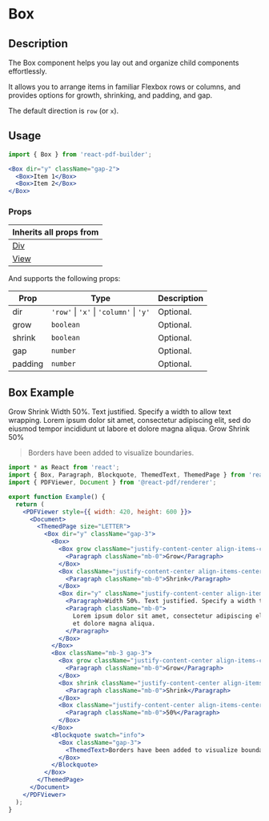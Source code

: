 

<Meta title="Documentation/Components/Box" />

<h1>Box</h1>

## Description

The Box component helps you lay out and organize child components effortlessly. 

It allows you to arrange items in familiar Flexbox rows or columns, and provides options for growth, shrinking, and padding, and gap.

The default direction is `row` (or `x`).

## Usage

```jsx
import { Box } from 'react-pdf-builder';
```

```jsx
<Box dir="y" className="gap-2">
  <Box>Item 1</Box>
  <Box>Item 2</Box>
</Box>
```

### Props

| Inherits all props from                                                                                      |
| ------------------------------------------------------------------------------------------------------------ |
| [Div](https://justinmahar.github.io/react-pdf-builder/?path=/docs/documentation-components-basics-div--docs) |
| [View](https://react-pdf.org/components#view)                                                                |

And supports the following props:

| Prop    | Type                                                | Description |
| ------- | --------------------------------------------------- | ----------- |
| dir     | `'row'` &#124; `'x'` &#124; `'column'` &#124; `'y'` | Optional.   |
| grow    | `boolean`                                           | Optional.   |
| shrink  | `boolean`                                           | Optional.   |
| gap     | `number`                                            | Optional.   |
| padding | `number`                                            | Optional.   |

## Box Example

<DocsPDF>
  <Box dir="y" className="gap-3">
    <Box>
      <Box grow className="justify-content-center align-items-center border border-end-0 p-3">
        <Paragraph className="mb-0">Grow</Paragraph>
      </Box>
      <Box className="justify-content-center align-items-center border border-end-0 p-3">
        <Paragraph className="mb-0">Shrink</Paragraph>
      </Box>
      <Box dir="y" className="justify-content-center align-items-center border text-justify w-50 p-3">
        <Paragraph>Width 50%. Text justified. Specify a width to allow text wrapping.</Paragraph>
        <Paragraph className="mb-0">Lorem ipsum dolor sit amet, consectetur adipiscing elit, sed do eiusmod tempor incididunt ut labore et dolore magna aliqua.</Paragraph>
      </Box>
    </Box>
    <Box className="mb-3 gap-3">
      <Box grow className="justify-content-center align-items-center border py-2 px-3">
        <Paragraph className="mb-0">Grow</Paragraph>
      </Box>
      <Box shrink className="justify-content-center align-items-center border py-2 px-3">
        <Paragraph className="mb-0">Shrink</Paragraph>
      </Box>
      <Box className="justify-content-center align-items-center border py-2 px-3 w-50">
        <Paragraph className="mb-0">50%</Paragraph>
      </Box>
    </Box>
    <Blockquote swatch="info">
      <Box className="gap-3">
        <ThemedText>Borders have been added to visualize boundaries.</ThemedText>
      </Box>
    </Blockquote>
  </Box>
</DocsPDF>

```jsx
import * as React from 'react';
import { Box, Paragraph, Blockquote, ThemedText, ThemedPage } from 'react-pdf-builder';
import { PDFViewer, Document } from '@react-pdf/renderer';

export function Example() {
  return (
    <PDFViewer style={{ width: 420, height: 600 }}>
      <Document>
        <ThemedPage size="LETTER">
          <Box dir="y" className="gap-3">
            <Box>
              <Box grow className="justify-content-center align-items-center border border-end-0 p-3">
                <Paragraph className="mb-0">Grow</Paragraph>
              </Box>
              <Box className="justify-content-center align-items-center border border-end-0 p-3">
                <Paragraph className="mb-0">Shrink</Paragraph>
              </Box>
              <Box dir="y" className="justify-content-center align-items-center border text-justify w-50 p-3">
                <Paragraph>Width 50%. Text justified. Specify a width to allow text wrapping.</Paragraph>
                <Paragraph className="mb-0">
                  Lorem ipsum dolor sit amet, consectetur adipiscing elit, sed do eiusmod tempor incididunt ut labore
                  et dolore magna aliqua.
                </Paragraph>
              </Box>
            </Box>
            <Box className="mb-3 gap-3">
              <Box grow className="justify-content-center align-items-center border py-2 px-3">
                <Paragraph className="mb-0">Grow</Paragraph>
              </Box>
              <Box shrink className="justify-content-center align-items-center border py-2 px-3">
                <Paragraph className="mb-0">Shrink</Paragraph>
              </Box>
              <Box className="justify-content-center align-items-center border py-2 px-3 w-50">
                <Paragraph className="mb-0">50%</Paragraph>
              </Box>
            </Box>
            <Blockquote swatch="info">
              <Box className="gap-3">
                <ThemedText>Borders have been added to visualize boundaries.</ThemedText>
              </Box>
            </Blockquote>
          </Box>
        </ThemedPage>
      </Document>
    </PDFViewer>
  );
}
```